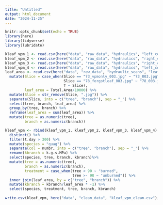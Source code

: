 ```yaml
---
title: "Untitled"
output: html_document
date: "2024-11-25"
---
```


```r
knitr::opts_chunk$set(echo = TRUE)
library(here)
library(tidyverse)
library(lubridate)
```

```r
kleaf_vpm_1 <- read.csv(here("data", "raw_data", "hydraulics", "left_computer", "condcalc", "2024-07-29 quag_kleaf condcalc.csv"))
kleaf_vpm_2 <- read.csv(here("data", "raw_data", "hydraulics", "right_computer", "condcalc", "2024-07-29 quag_kleaf condcalc.csv"))
kleaf_vpm_3 <- read.csv(here("data", "raw_data", "hydraulics", "right_computer", "2024-07-29 quag_kleaf condcalc.csv"))
kleaf_vpm_4 <- read.csv(here("data", "raw_data", "hydraulics", "left_computer", "2024-12-03 quag_kleaf condcalc.csv"))
leaf_area <- read.csv(here("data", "raw_data", "hydraulic_scans", "leaf_area.csv")) %>% 
  mutate(Slice = case_when(Slice == "73_vpmonly_003.jpg" ~ "73_003.jpg",
                           Slice == "78_forgotleaf_003.jpg" ~ "78_003.jpg",
                           T ~ Slice),
         leaf_area = Total.Area/10000) %>% 
  mutate(Slice = str_remove(Slice, ".jpg")) %>% 
  separate(Slice, into = c("tree", "branch"), sep = "_") %>% 
  select(tree, branch, leaf_area) %>% 
  group_by(tree, branch) %>% 
  reframe(leaf_area = sum(leaf_area)) %>% 
  mutate(tree = as.numeric(tree),
         branch = as.numeric(branch))

kleaf_vpm <- rbind(kleaf_vpm_1, kleaf_vpm_2, kleaf_vpm_3, kleaf_vpm_4) %>% 
  distinct() %>% 
  filter(t.day > 300) %>% 
  mutate(species = "quag") %>% 
  separate(col = numbr, into = c("tree", "branch"), sep = "_") %>% 
  rename(kbranch = k.g.s.MPa) %>% 
  select(species, tree, branch, kbranch)%>% 
  mutate(tree = as.numeric(tree),
         branch = as.numeric(branch),
         treatment = case_when(tree < 90 ~ "burned",
                               tree >- 90 ~ "unburned")) %>% 
  inner_join(leaf_area, by = c("tree", "branch")) %>% 
  mutate(kbranch = kbranch/leaf_area * -1) %>% 
  select(species, treatment, tree, branch, kbranch)
  
write.csv(kleaf_vpm, here("data", "clean_data", "kleaf_vpm_clean.csv"), row.names = F)
```

